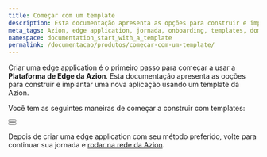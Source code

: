 ```yaml
---
title: Começar com um template
description: Esta documentação apresenta as opções para construir e implantar uma nova aplicação usando um template da Azion.
meta_tags: Azion, edge application, jornada, onboarding, templates, domínios, tráfego
namespace: documentation_start_with_a_template
permalink: /documentacao/produtos/comecar-com-um-template/
---
```



Criar uma edge application é o primeiro passo para começar a usar a **Plataforma de Edge da Azion**. Esta documentação apresenta as opções para construir e implantar uma nova aplicação usando um template da Azion.

Você tem as seguintes maneiras de começar a construir com templates:

<Button href="/pt-br/documentacao/produtos/usar-um-template-via-rtm/" text="Via Real-Time Manager" variant="secondary">

</Button>

<br />

<Button href="/pt-br/documentacao/produtos/azion-cli/criar-application/" text="Via Azion CLI" variant="secondary">

</Button>

Depois de criar uma edge application com seu método preferido, volte para continuar sua jornada e [rodar na rede da Azion](/pt-br/documentacao/produtos/rodar-na-rede-da-azion/).

